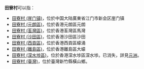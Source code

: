 '''田寮村'''可以指：

*[[田寮村_(崖门镇)|田寮村 (崖门镇)]]，位於中国大陆廣東省江门市新会区崖门镇
*[[田寮村_(元朗區)|田寮村 (元朗區)]]，位於香港元朗區元朗
*[[田寮村_(荃灣區)|田寮村 (荃灣區)]]，位於香港荃灣區馬灣
*[[田寮村_(沙田區)|田寮村 (沙田區)]]，位於香港沙田區沙田
*[[田寮村_(西貢區)|田寮村 (西貢區)]]，位於香港西貢區蠔涌
*[[田寮村_(離島區)|田寮村 (離島區)]]，位於香港離島區大蠔
*[[田寮村_(深水埗區)|田寮村 (深水埗區)]]，位於香港深水埗區深水埗。已消失，詳見[[元洲|元洲]]。
*[[田寮村_(臺灣)|田寮村 (臺灣)]]，位於臺灣新竹縣橫山鄉。

{{Disambiguation|Tian|Cat=三字村名消歧义}}